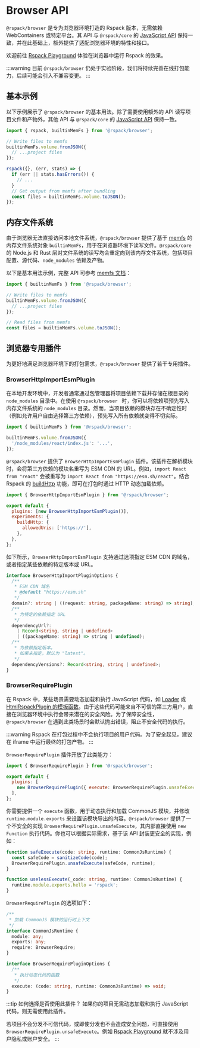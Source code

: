 # Browser API

`@rspack/browser` 是专为浏览器环境打造的 Rspack 版本，无需依赖 WebContainers 或特定平台。其 API 与 `@rspack/core` 的 [JavaScript API](/api/javascript-api/) 保持一致，并在此基础上，额外提供了适配浏览器环境的特性和接口。

欢迎前往 [Rspack Playground](https://playground.rspack.rs/) 体验在浏览器中运行 Rspack 的效果。

:::warning
目前 `@rspack/browser` 仍处于实验阶段，我们将持续完善在线打包能力，后续可能会引入不兼容变更。
:::

## 基本示例

以下示例展示了 `@rspack/browser` 的基本用法。除了需要使用额外的 API 读写项目文件和产物外，其他 API 与 `@rspack/core` 的 [JavaScript API](/api/javascript-api/) 保持一致。

```ts
import { rspack, builtinMemFs } from '@rspack/browser';

// Write files to memfs
builtinMemFs.volume.fromJSON({
  // ...project files
});

rspack({}, (err, stats) => {
  if (err || stats.hasErrors()) {
    // ...
  }
  // Get output from memfs after bundling
  const files = builtinMemFs.volume.toJSON();
});
```

## 内存文件系统

由于浏览器无法直接访问本地文件系统，`@rspack/browser` 提供了基于 [memfs](https://www.npmjs.com/package/memfs) 的内存文件系统对象 `builtinMemFs`，用于在浏览器环境下读写文件。`@rspack/core` 的 Node.js 和 Rust 层对文件系统的读写均会重定向到该内存文件系统，包括项目配置、源代码、`node_modules` 依赖及产物。

以下是基本用法示例，完整 API 可参考 [memfs 文档](https://github.com/streamich/memfs)：

```ts
import { builtinMemFs } from '@rspack/browser';

// Write files to memfs
builtinMemFs.volume.fromJSON({
  // ...project files
});

// Read files from memfs
const files = builtinMemFs.volume.toJSON();
```

## 浏览器专用插件

为更好地满足浏览器环境下的打包需求，`@rspack/browser` 提供了若干专用插件。

### BrowserHttpImportEsmPlugin

在本地开发环境中，开发者通常通过包管理器将项目依赖下载并存储在根目录的 `node_modules` 目录中。在使用 `@rspack/browser ` 时，你可以将依赖项预先写入内存文件系统的 `node_modules` 目录。然而，当项目依赖的模块存在不确定性时（例如允许用户自由选择第三方依赖），预先写入所有依赖就变得不切实际。

```ts
import { builtinMemFs } from '@rspack/browser';

builtinMemFs.volume.fromJSON({
  '/node_modules/react/index.js': '...',
});
```

`@rspack/browser` 提供了 `BrowserHttpImportEsmPlugin` 插件。该插件在解析模块时，会将第三方依赖的模块名重写为 ESM CDN 的 URL。例如，`import React from "react"` 会被重写为 `import React from "https://esm.sh/react"`。结合 Rspack 的 [buildHttp](/config/experiments#experimentsbuildhttp) 功能，即可在打包时通过 HTTP 动态加载依赖。

```js title="rspack.config.mjs"
import { BrowserHttpImportEsmPlugin } from '@rspack/browser';

export default {
  plugins: [new BrowserHttpImportEsmPlugin()],
  experiments: {
    buildHttp: {
      allowedUris: ['https://'],
    },
  },
};
```

如下所示，`BrowserHttpImportEsmPlugin` 支持通过选项指定 ESM CDN 的域名，或者指定某些依赖的特定版本或 URL。

```ts
interface BrowserHttpImportPluginOptions {
  /**
   * ESM CDN 域名
   * @default "https://esm.sh"
   */
  domain?: string | ((request: string, packageName: string) => string);
  /**
   * 为特定的依赖指定 URL
   */
  dependencyUrl?:
    | Record<string, string | undefined>
    | ((packageName: string) => string | undefined);
  /**
   * 为依赖指定版本。
   * 如果未指定，默认为 "latest"。
   */
  dependencyVersions?: Record<string, string | undefined>;
}
```

### BrowserRequirePlugin

在 Rspack 中，某些场景需要动态加载和执行 JavaScript 代码，如 [Loader](/guide/features/loader) 或 [HtmlRspackPlugin 的模板函数](/plugins/rspack/html-rspack-plugin#use-template-function)。由于这些代码可能来自不可信的第三方用户，直接在浏览器环境中执行会带来潜在的安全风险。为了保障安全性，`@rspack/browser` 在遇到此类场景时会默认抛出错误，阻止不安全代码的执行。

:::warning
Rspack 在打包过程中不会执行项目的用户代码。为了安全起见，建议在 iframe 中运行最终的打包产物。
:::

`BrowserRequirePlugin` 插件开放了此类能力：

```js title="rspack.config.mjs"
import { BrowserRequirePlugin } from '@rspack/browser';

export default {
  plugins: [
    new BrowserRequirePlugin({ execute: BrowserRequirePlugin.unsafeExecute }),
  ],
};
```

你需要提供一个 `execute` 函数，用于动态执行和加载 CommonJS 模块，并修改 `runtime.module.exports` 来设置该模块导出的内容。`@rspack/browser` 提供了一个不安全的实现 `BrowserRequirePlugin.unsafeExecute`，其内部直接使用 `new Function` 执行代码。你也可以根据实际需求，基于该 API 封装更安全的实现，例如：

```ts
function safeExecute(code: string, runtime: CommonJsRuntime) {
  const safeCode = sanitizeCode(code);
  BrowserRequirePlugin.unsafeExecute(safeCode, runtime);
}

function uselessExecute(_code: string, runtime: CommonJsRuntime) {
  runtime.module.exports.hello = 'rspack';
}
```

`BrowserRequirePlugin` 的选项如下：

```ts
/**
 * 加载 CommonJS 模块的运行时上下文
 */
interface CommonJsRuntime {
  module: any;
  exports: any;
  require: BrowserRequire;
}

interface BrowserRequirePluginOptions {
  /**
   * 执行动态代码的函数
   */
  execute: (code: string, runtime: CommonJsRuntime) => void;
}
```

:::tip 如何选择是否使用此插件？
如果你的项目无需动态加载和执行 JavaScript 代码，则无需使用此插件。

若项目不会分发不可信代码，或即使分发也不会造成安全问题，可直接使用 `BrowserRequirePlugin.unsafeExecute`。例如 [Rspack Playground](https://playground.rspack.rs/) 就不涉及用户隐私或账户安全。
:::
